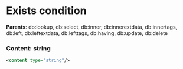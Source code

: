# Exists condition

**Parents**: db:lookup, db:select, db:inner, db:innerextdata, db:innertags, db:left, db:leftextdata, db:lefttags, db:having, db:update, db:delete

### Content: string

```xml
<content type="string"/>
```

